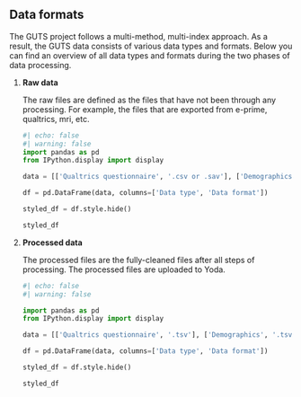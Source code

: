 ## Data formats

The GUTS project follows a multi-method, multi-index approach. As a result, the GUTS data consists of various data types and formats. Below you can find an overview of all data types and formats during the two phases of data processing.

1.  **Raw data**

    The raw files are defined as the files that have not been through any processing. For example, the files that are exported from e-prime, qualtrics, mri, etc.

    ```python
    #| echo: false
    #| warning: false
    import pandas as pd
    from IPython.display import display
     
    data = [['Qualtrics questionnaire', '.csv or .sav'], ['Demographics', '.csv or .sav'], ['EEG', '.bdf'], ['EEG behavioral', '.csv'], ['(f)MRI', '.PAR + .REC + .nii or .dcm'],['(f)MRI behavioral','eprime: .edat3, opensesame:, presentations:'], ['ESM','.csv or .tsv'], ['Physiological measures','physical saliva and hair samples']]
     
    df = pd.DataFrame(data, columns=['Data type', 'Data format'])
     
    styled_df = df.style.hide()

    styled_df 

    ```

2.  **Processed data**

    The processed files are the fully-cleaned files after all steps of processing. The processed files are uploaded to Yoda.

    ```python
    #| echo: false
    #| warning: false

    import pandas as pd
    from IPython.display import display
     
    data = [['Qualtrics questionnaire', '.tsv'], ['Demographics', '.tsv'], ['EEG', '.bdf (bidsified with BIDScoiner)'], ['EEG behavioral', '.tsv'], ['(f)MRI', '.nii conversion files: inplane and w'],['(f)MRI behavioral','.tsv'], ['ESM','.tsv'], ['Physiological measures','.tsv']]
     
    df = pd.DataFrame(data, columns=['Data type', 'Data format'])
     
    styled_df = df.style.hide()

    styled_df 

    ```
